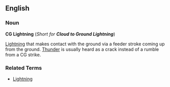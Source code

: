 ==English==

===Noun=== 

'''CG Lightning''' (''Short for '''Cloud to Ground Lightning''''')

[[Lightning]] that makes contact with the ground via a feeder stroke coming up from the ground. [[Thunder]] is usually heard as a crack instead of a rumble from a CG strike.

===Related Terms===

* [[Lightning]]